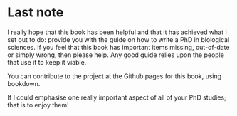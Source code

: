 # Last note {- #lastnote}

I really hope that this book has been helpful and that it has achieved what I set out to do: provide you with the guide on how to write a PhD in biological sciences. If you feel that this book has important items missing, out-of-date or simply wrong, then please help. Any good guide relies upon the people that use it to keep it viable.

You can contribute to the project at the Github pages for this book, using bookdown. 


If I could emphasise one really important aspect of all of your PhD studies; that is to enjoy them! 
